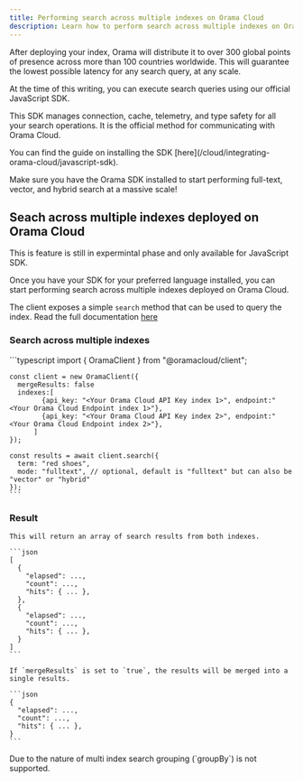 ```yaml
---
title: Performing search across multiple indexes on Orama Cloud
description: Learn how to perform search across multiple indexes on Orama Cloud.
---
```


After deploying your index, Orama will distribute it to over 300 global points of presence across more than 100 countries worldwide. This will guarantee the lowest possible latency for any search query, at any scale.

At the time of this writing, you can execute search queries using our official JavaScript SDK.

This SDK manages connection, cache, telemetry, and type safety for all your search operations. It is the official method for communicating with Orama Cloud.

<Aside type="tip" title='Installing the Orama SDK'>
You can find the guide on installing the SDK [here](/cloud/integrating-orama-cloud/javascript-sdk).
</Aside>

Make sure you have the Orama SDK installed to start performing full-text, vector, and hybrid search at a massive scale!

## Seach across multiple indexes deployed on Orama Cloud

<Aside type="caution" title='Experimental feature'>
This is feature is still in expermintal phase and only available for JavaScript SDK.
</Aside>

Once you have your SDK for your preferred language installed, you can start performing search across multiple indexes deployed on Orama Cloud.

The client exposes a simple `search` method that can be used to query the index.  Read the full documentation [here](/cloud/performing-search/full-text-search)

### Search across multiple indexes

<Tabs syncKey="sdk">
  <TabItem label="JavaScript" icon="seti:javascript">
    ```typescript
    import { OramaClient } from "@oramacloud/client";

    const client = new OramaClient({
      mergeResults: false
      indexes:[
            {api_key: "<Your Orama Cloud API Key index 1>", endpoint:"<Your Orama Cloud Endpoint index 1>"},
            {api_key: "<Your Orama Cloud API Key index 2>", endpoint:"<Your Orama Cloud Endpoint index 2>"},
          ]
    });

    const results = await client.search({
      term: "red shoes",
      mode: "fulltext", // optional, default is "fulltext" but can also be "vector" or "hybrid"
    });
    ```
  </TabItem>  
</Tabs>

### Result
    This will return an array of search results from both indexes.

    ```json
    [
      {
        "elapsed": ...,
        "count": ...,
        "hits": { ... },
      },
      {
        "elapsed": ...,
        "count": ...,
        "hits": { ... },
      }
    ]
    ```

    If `mergeResults` is set to `true`, the results will be merged into a single results.

    ```json
    {
      "elapsed": ...,
      "count": ...,
      "hits": { ... },
    }
    ```

<Aside type="caution" title="Limitations">
  Due to the nature of multi index search grouping (`groupBy`) is not supported. 
</Aside>




